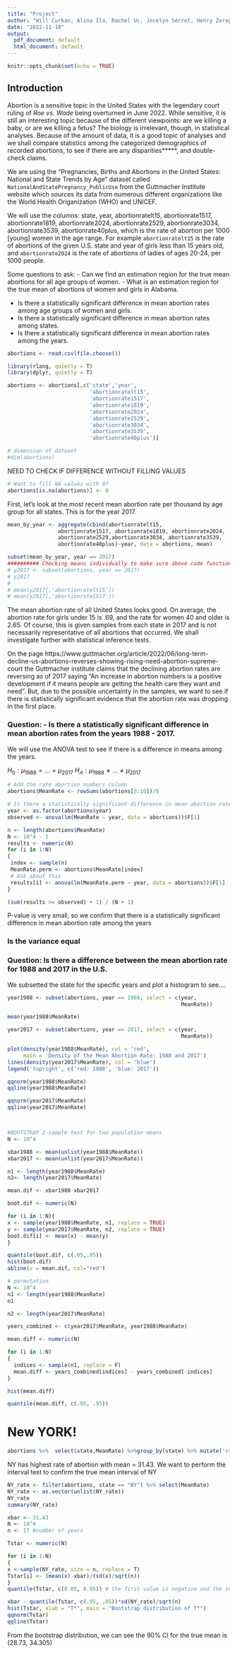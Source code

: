 ```yaml
---
title: "Project"
author: "Will Curkan, Alina Ila, Rachel Uc, Jocelyn Serrot, Henry Zerep"
date: "2022-11-18"
output:
  pdf_document: default
  html_document: default
---
```


```r
knitr::opts_chunk$set(echo = TRUE)
```

## Introduction
Abortion is a sensitive topic in the United States with the legendary court ruling of *Roe vs. Wade* being overturned in June 2022. While sensitive, it is still an interesting topic because of the different viewpoints: are we killing a baby, or are we killing a fetus? The biology is irrelevant, though, in statistical analyses. Because of the amount of data, it is a good topic of analyses and we shall compare statistics among the categorized demographics of recorded abortions, to see if there are any disparities*****, and double-check claims.

We are using the "Pregnancies, Births and Abortions in the United States: National and State Trends by Age" dataset called `NationalAndStatePregnancy_PublicUse` from the Guttmacher Institute website which sources its data from numerous different organizations like the World Health Origanization (WHO) and UNICEF.

We will use the columns: state, year, abortionratelt15,	abortionrate1517,	abortionrate1819,	abortionrate2024,	abortionrate2529,	abortionrate3034,	abortionrate3539,	abortionrate40plus, which is the rate of abortion per 1000 [young] women in the age range. For example `abortionratelt15` is the rate of abortions of the given U.S. state and year of girls less than 15 years old, and `abortionrate2024` is the rate of abortions of ladies of ages 20-24, per 1000 people.




Some questions to ask:
 - Can we find an estimation region for the true mean abortions for all age groups of women.
 - What is an estimation region for the true mean of abortions of women and girls in Alabama.


 - Is there a statistically significant difference in mean abortion rates among age groups of women and girls.
 - Is there a statistically significant difference in mean abortion rates among states.
 - Is there a statistically significant difference in mean abortion rates among the years.


```r
abortions <- read.csv(file.choose())
```

```r
library(rlang, quietly = T)
library(dplyr, quietly = T)
```


```r
abortions <- abortions[,c('state','year',
                          'abortionratelt15',	
                          'abortionrate1517',	
                          'abortionrate1819',
                          'abortionrate2024',
                          'abortionrate2529',
                          'abortionrate3034',
                          'abortionrate3539',
                          'abortionrate40plus')]

# dimension of dataset
#dim(abortions)
```


NEED TO CHECK IF DIFFERENCE WITHOUT FILLING VALUES
```r
# Want to fill NA values with 0?
abortions[is.na(abortions)] <- 0
```

First, let's look at the most recent mean abortion rate per thousand by age group for all states. This is for the year 2017.

```r
mean_by_year <- aggregate(cbind(abortionratelt15,
                abortionrate1517, abortionrate1819, abortionrate2024,
                abortionrate2529,abortionrate3034, abortionrate3539, 
                abortionrate40plus)~year, data = abortions, mean)

subset(mean_by_year, year == 2017)
########## Checking means individually to make sure above code functions#######
# y2017 <- subset(abortions, year == 2017)
# y2017
# 
# mean(y2017[,'abortionratelt15'])
# mean(y2017[,'abortionrate1517'])
```

The mean abortion rate of all United States looks good. On average, the abortion rate for girls under 15 is .69, and the rate for women 40 and older is 2.65. Of course, this is given samples from each state in 2017 and is not necessarily representative of all abortions that occurred. We shall investigate further with statistical inference tests.

On the page https://www.guttmacher.org/article/2022/06/long-term-decline-us-abortions-reverses-showing-rising-need-abortion-supreme-court the Guttmacher institute claims that the declining abortion rates are reversing as of 2017 saying "An increase in abortion numbers is a positive development if it means people are getting the health care they want and need". But, due to the possible uncertainty in the samples, we want to see if there is statistically significant evidence that the abortion rate was dropping in the first place.

### Question: - Is there a statistically significant difference in mean abortion rates from the years 1988 - 2017.

We will use the ANOVA test to see if there is a difference in means among the years.

$H_0: \mu_{1988} = ... = \mu_{2017}$
$H_A: \mu_{1988} \neq ... \neq \mu_{2017}$


```r
# Add the rate abortion numbers column
abortions$MeanRate <- rowSums(abortions[3:10])/8
```

```r
# Is there a statistically significant difference in mean abortion rates among the years.
year <- as.factor(abortions$year)
observed <- anova(lm(MeanRate ~ year, data = abortions))$F[1]

n <- length(abortions$MeanRate)
N <- 10^4 - 1
results <- numeric(N)
for (i in 1:N)
{
 index <- sample(n)
 MeanRate.perm <- abortions$MeanRate[index]
 # Ask about this
 results[i] <- anova(lm(MeanRate.perm ~ year, data = abortions))$F[1]
}

(sum(results >= observed) + 1) / (N + 1)
```

P-value is very small, so we confirm that there is a statistically significant difference in mean abortion rate among the years 

### Is the variance equal


##################################


### Question: Is there a difference between the mean abortion rate for 1988 and 2017 in the U.S.

We subsetted the state for the specific years and plot a histogram to see....

```r
year1988 <- subset(abortions, year == 1988, select = c(year, 
                                                       MeanRate))

mean(year1988$MeanRate)

year2017 <- subset(abortions, year == 2017, select = c(year, 
                                                       MeanRate))
```


```r
plot(density(year1988$MeanRate), col = 'red', 
     main = 'Density of the Mean Abortion Rate: 1988 and 2017')
lines(density(year2017$MeanRate), col = 'blue')
legend('topright', c('red: 1988', 'blue: 2017'))
```


```r

qqnorm(year1988$MeanRate)
qqline(year1988$MeanRate)

qqnorm(year2017$MeanRate)
qqline(year2017$MeanRate)



#BOOTSTRAP 2-sample test for two population means
N <- 10^4

xbar1988 <- mean(unlist(year1988$MeanRate))
xbar2017 <- mean(unlist(year2017$MeanRate))

n1 <- length(year1988$MeanRate)
n2<- length(year2017$MeanRate)

mean.dif <- xbar1988-xbar2017

boot.dif <- numeric(N)

for (i in 1:N){
x <- sample(year1988$MeanRate, n1, replace = TRUE)
y <- sample(year2017$MeanRate, n2, replace = TRUE)
boot.dif[i] <- mean(x) - mean(y)
}

quantile(boot.dif, c(.05,.95))
hist(boot.dif)
abline(v = mean.dif, col="red")

```

```r
# permutation
N <- 10^4
n1 <- length(year1988$MeanRate)
n1

n2 <- length(year2017$MeanRate)

years_combined <- c(year2017$MeanRate, year1988$MeanRate)

mean.diff <- numeric(N)

for (i in 1:N)
{
  indices <- sample(n1, replace = F)
  mean.diff <- years_combined[indices] - years_combined[-indices]
}

hist(mean.diff)

quantile(mean.diff, c(.05, .95))


```



############################################################
# New YORK!

```r
abortions %>%  select(state,MeanRate) %>%group_by(state) %>% mutate('state_mean' = mean(MeanRate)) %>% arrange(desc(state_mean))
```

NY has highest rate of abortion with mean = 31.43.
We want to perform the interval test to confirm the true mean interval of NY

```r
NY_rate <- filter(abortions, state == "NY") %>% select(MeanRate)
NY_rate <- as.vector(unlist(NY_rate))
NY_rate
summary(NY_rate)
```
```r
xbar <- 31.43
N <- 10^4
n <- 17 #number of years

Tstar <- numeric(N)

for (i in 1:N)
{
x <-sample(NY_rate, size = n, replace = T)
Tstar[i] <- (mean(x)-xbar)/(sd(x)/sqrt(n))
}
quantile(Tstar, c(0.05, 0.95)) # the first value is negative and the second positive, so we switch

xbar - quantile(Tstar, c(.95, .05))*sd(NY_rate)/sqrt(n)
hist(Tstar, xlab = "T*", main = "Bootstrap distribution of T*")
qqnorm(Tstar)
qqline(Tstar)

```
From the bootstrap distribution, we can see the 90% CI for the true mean is (28.73, 34.305)

